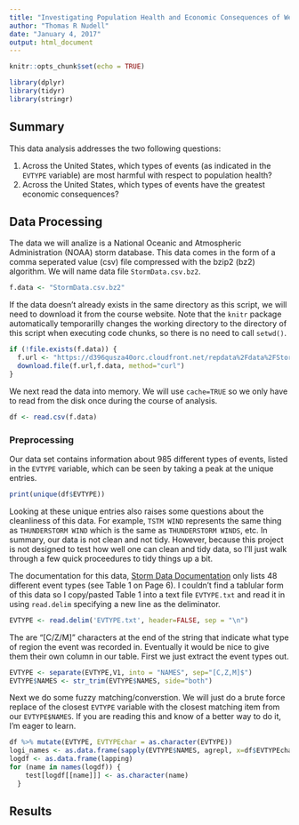 ```yaml
---
title: "Investigating Population Health and Economic Consequences of Weather Events in the United States"
author: "Thomas R Nudell"
date: "January 4, 2017"
output: html_document
---
```


```r
knitr::opts_chunk$set(echo = TRUE)
```
```r
library(dplyr)
library(tidyr)
library(stringr)
```


## Summary

This data analysis addresses the two following questions:

1. Across the United States, which types of events (as indicated in the `EVTYPE` variable) are most harmful with respect to population health?
2. Across the United States, which types of events have the greatest economic consequences?

[//]: # (Summary of analysis)

## Data Processing
[//]: # (Describe how data is loaded into R and processed for analysis, starting from Raw Data)

The data we will analize is a National Oceanic and Atmospheric Administration (NOAA) storm database. This data comes in the form of a comma seperated value (csv) file compressed with the bzip2 (bz2) algorithm.
We will name data file `StormData.csv.bz2`. 
```r
f.data <- "StormData.csv.bz2"
```

If the data doesn't already exists in the same directory as this script, we will need to download it from the course website. Note that the `knitr` package automatically temporarilly changes the working directory to the directory of this script when executing code chunks, so there is no need to call `setwd()`. 

```r
if (!file.exists(f.data)) {
  f.url <- "https://d396qusza40orc.cloudfront.net/repdata%2Fdata%2FStormData.csv.bz2"
  download.file(f.url,f.data, method="curl")
}
```

We next read the data into memory. We will use `cache=TRUE` so we only have to read from the disk once during the course of analysis. 

```r
df <- read.csv(f.data)
```

### Preprocessing
Our data set contains information about 985 different types of events, listed in the `EVTYPE` variable, which can be seen by taking a peak at the unique entries. 
```r
print(unique(df$EVTYPE))
```

Looking at these unique entries also raises some questions about the cleanliness of this data. For example, `TSTM WIND` represents the same thing as `THUNDERSTORM WIND` which is the same as `THUNDERSTORM WINDS`, etc. In summary, our data is not clean and not tidy. However, because this project is not designed to test how well one can clean and tidy data, so I'll just walk through a few quick proceedures to tidy things up a bit. 

The documentation for this data, [Storm Data Documentation](https://d396qusza40orc.cloudfront.net/repdata%2Fpeer2_doc%2Fpd01016005curr.pdf) only lists 48 different event types (see Table 1 on Page 6). I couldn't find a tablular form of this data so I copy/pasted Table 1 into a text file `EVTYPE.txt` and read it in using `read.delim` specifying a new line as the deliminator. 

```r
EVTYPE <- read.delim('EVTYPE.txt', header=FALSE, sep = "\n")
```
The are "[C/Z/M]" characters at the end of the string that indicate what type of region the event was recorded in. Eventually it would be nice to give them their own column in our table. First we just extract the event types out. 

```r
EVTYPE <- separate(EVTYPE,V1, into = "NAMES", sep="[C,Z,M]$")
EVTYPE$NAMES <- str_trim(EVTYPE$NAMES, side="both")
```

Next we do some fuzzy matching/converstion. We will just do a brute force replace of the closest `EVTYPE` variable with the closest matching item from our `EVTYPE$NAMES`. If you are reading this and know of a better way to do it, I'm eager to learn. 

```r
df %>% mutate(EVTYPE, EVTYPEchar = as.character(EVTYPE))
logi_names <- as.data.frame(sapply(EVTYPE$NAMES, agrepl, x=df$EVTYPEchar, ignore.case=TRUE, max.distance ))
logdf <- as.data.frame(lapping)
for (name in names(logdf)) {
    test[logdf[[name]]] <- as.character(name)
  }
```




## Results 

[//]: # (Main results including 1--3 figures with descriptive captions)